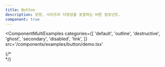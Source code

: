 ```yaml
---
title: Button
description: 모양, 사이즈의 다양성을 포함하는 버튼 컴포넌트.
component: true
---
```


<ComponentMultiExamples
  categories={[
    'default',
    'outline',
    'destructive',
    'ghost',
    'secondary',
    'disabled',
    'link',
  ]}
  src='/components/examples/button/demo.tsx'
>
  <ButtonDemo buttonVariant='default' />
  <ButtonDemo buttonVariant='outline' />
  <ButtonDemo buttonVariant='destructive' />
  <ButtonDemo buttonVariant='ghost' />
  <ButtonDemo buttonVariant='secondary' />
  <ButtonDemo buttonVariant='disabled' />
  <ButtonDemo buttonVariant='link' />
</ComponentMultiExamples>
{/* <ComponentExample category='default' src='/components/examples/button/demo.tsx'>
  <div className='flex flex-col max-w-[70%] w-full'>
    <ButtonDemo buttonVariant='default' />
  </div>
</ComponentExample>
<ComponentExample category='outline' src='/components/examples/button/demo.tsx'>
  <div className='flex flex-col max-w-[70%] w-full'>
    <ButtonDemo buttonVariant='outline' />
  </div>
</ComponentExample>
<ComponentExample
  category='destructive'
  src='/components/examples/button/demo.tsx'
>
  <div className='flex flex-col max-w-[70%] w-full'>
    <ButtonDemo buttonVariant='destructive' />
  </div>
</ComponentExample>
<ComponentExample category='ghost' src='/components/examples/button/demo.tsx'>
  <div className='flex flex-col max-w-[70%] w-full'>
    <ButtonDemo buttonVariant='ghost' />
  </div>
</ComponentExample>
<ComponentExample
  category='secondary'
  src='/components/examples/button/demo.tsx'
>
  <div className='flex flex-col max-w-[70%] w-full'>
    <ButtonDemo buttonVariant='secondary' />
  </div>
</ComponentExample>
<ComponentExample
  category='disabled'
  src='/components/examples/button/demo.tsx'
>
  <div className='flex flex-col max-w-[70%] w-full'>
    <ButtonDemo buttonVariant='disabled' />
  </div>
</ComponentExample>
<ComponentExample category='link' src='/components/examples/button/demo.tsx'>
  <div className='flex flex-col max-w-[70%] w-full'>
    <ButtonDemo buttonVariant='link' />
  </div>
</ComponentExample> */}
